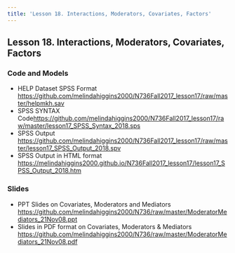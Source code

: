 ```yaml
---
title: 'Lesson 18. Interactions, Moderators, Covariates, Factors'
---
```


## Lesson 18. Interactions, Moderators, Covariates, Factors

### Code and Models

* HELP Dataset SPSS Format [https://github.com/melindahiggins2000/N736Fall2017_lesson17/raw/master/helpmkh.sav](https://github.com/melindahiggins2000/N736Fall2017_lesson17/raw/master/helpmkh.sav)
* SPSS SYNTAX Code[https://github.com/melindahiggins2000/N736Fall2017_lesson17/raw/master/lesson17_SPSS_Syntax_2018.sps](https://github.com/melindahiggins2000/N736Fall2017_lesson17/raw/master/lesson17_SPSS_Syntax_2018.sps)
* SPSS Output [https://github.com/melindahiggins2000/N736Fall2017_lesson17/raw/master/lesson17_SPSS_Output_2018.spv](https://github.com/melindahiggins2000/N736Fall2017_lesson17/raw/master/lesson17_SPSS_Output_2018.spv)
* SPSS Output in HTML format [https://melindahiggins2000.github.io/N736Fall2017_lesson17/lesson17_SPSS_Output_2018.htm](https://melindahiggins2000.github.io/N736Fall2017_lesson17/lesson17_SPSS_Output_2018.htm)

### Slides

* PPT Slides on Covariates, Moderators and Mediators [https://github.com/melindahiggins2000/N736/raw/master/ModeratorMediators_21Nov08.ppt](https://github.com/melindahiggins2000/N736/raw/master/ModeratorMediators_21Nov08.ppt)
* Slides in PDF format on Covariates, Moderators & Mediators [https://github.com/melindahiggins2000/N736/raw/master/ModeratorMediators_21Nov08.pdf](https://github.com/melindahiggins2000/N736/raw/master/ModeratorMediators_21Nov08.pdf)
